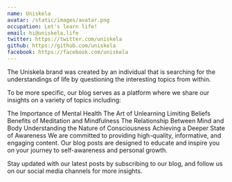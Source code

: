 ```yaml
---
name: Uniskela
avatar: /static/images/avatar.png
occupation: Let's learn life!
email: hi@uniskela.life
twitter: https://twitter.com/uniskela
github: https://github.com/uniskela
facebook: https://facebook.com/uniskela
---
```


The Uniskela brand was created by an individual that is searching for the understandings of life by questioning the interesting topics from within.

To be more specific, our blog serves as a platform where we share our insights on a variety of topics including:

The Importance of Mental Health
The Art of Unlearning Limiting Beliefs
Benefits of Meditation and Mindfulness
The Relationship Between Mind and Body
Understanding the Nature of Consciousness
Achieving a Deeper State of Awareness
We are committed to providing high-quality, informative, and engaging content. Our blog posts are designed to educate and inspire you on your journey to self-awareness and personal growth.

Stay updated with our latest posts by subscribing to our blog, and follow us on our social media channels for more insights.